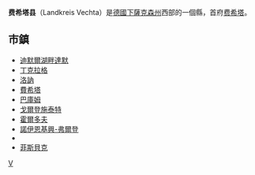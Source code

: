 {{德国县级行政单位
| 县徽图 = Image:DE Landkreis Vechta COA.svg
| 在德国内的位置图 = Image:Lage des Landkreises Vechta in Deutschland.PNG
| 所属联邦州 = 下薩克森州
| 所属行政区 = 
| 首府 = 费希塔
| 面积 = 812.54
| 人口 = 133,401
| 统计时间 = 2005年12月31日
| 人口密度 = 164
| 汽车牌号 = VEC
| 下设城镇 = 4個市、6个鎮
| 政府地址 = Ravensberger Straße 20<br />49377 Vechta
| 政府网站 = www.landkreis-vechta.de
| 在州内的位置图 = Image:Lower saxony vec.png
|}}

'''费希塔县'''（Landkreis Vechta）是[[德國|德國]][[下薩克森州|下薩克森州]]西部的一個縣，首府[[费希塔|费希塔]]。

== 市鎮 ==
* [[迪默爾湖畔達默|迪默爾湖畔達默]]
* [[丁克拉格|丁克拉格]]
* [[洛讷_(下萨克森)|洛訥]]
* [[費希塔|費希塔]]
* [[巴庫姆|巴庫姆]]
* [[戈爾登施泰特|戈爾登施泰特]]
* [[霍尔多夫_(下萨克森州)|霍爾多夫]]
* [[諾伊恩基興-弗爾登|諾伊恩基興-弗爾登]]
* {{le|斯坦費爾德 (歐登堡)|Steinfeld, Lower Saxony|斯坦費爾德}}
* [[菲斯貝克|菲斯貝克]]

{{Commonscat|Landkreis Vechta, Germany|费希塔縣}}
{{下萨克森州行政区划}}
{{Authority control}}

[[Category:下萨克森州|V]]
{{germany-geo-stub}}